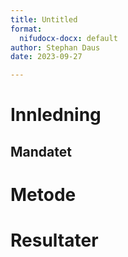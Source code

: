 ```yaml
---
title: Untitled
format:
  nifudocx-docx: default
author: Stephan Daus
date: 2023-09-27

---
```


# Innledning

## Mandatet

# Metode

# Resultater